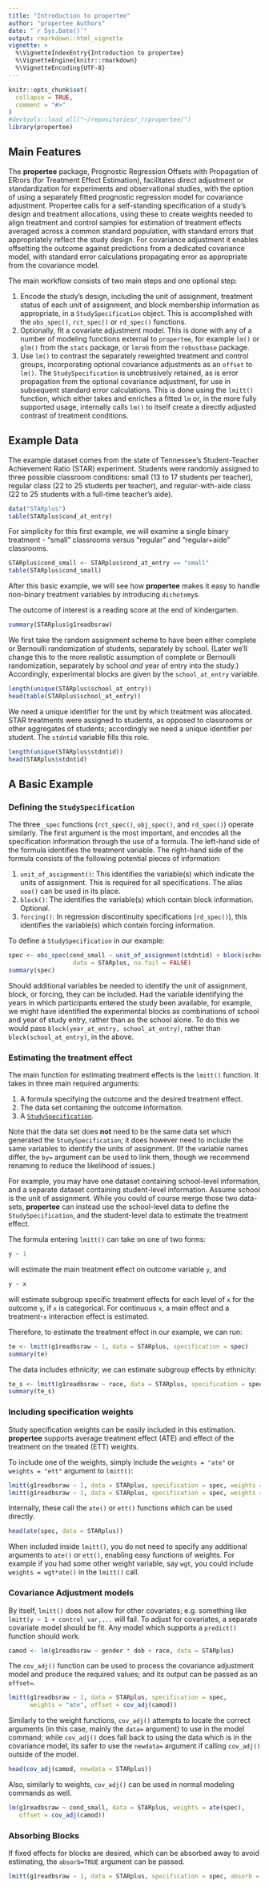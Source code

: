 ```yaml
---
title: "Introduction to propertee"
author: "propertee Authors"
date: "`r Sys.Date()`"
output: rmarkdown::html_vignette
vignette: >
  %\VignetteIndexEntry{Introduction to propertee}
  %\VignetteEngine{knitr::rmarkdown}
  %\VignetteEncoding{UTF-8}
---
```


```r
knitr::opts_chunk$set(
  collapse = TRUE,
  comment = "#>"
)
#devtools::load_all("~/repositories/_r/propertee/")
library(propertee)
```

## Main Features

The **propertee** package, Prognostic Regression Offsets with
Propagation of ERrors (for Treatment Effect Estimation), facilitates
direct adjustment or standardization for experiments and observational
studies, with the option of using a separately fitted prognostic
regression model for covariance adjustment. Propertee calls for a
self-standing specification of a study's design and treatment
allocations, using these to create weights needed to align treatment
and control samples for estimation of treatment effects averaged
across a common standard population, with standard errors that
appropriately reflect the study design. For covariance adjustment it
enables offsetting the outcome against predictions from a dedicated
covariance model, with standard error calculations propagating error
as appropriate from the covariance model.

The main workflow consists of two main steps and one optional step:

1. Encode the study's design, including the unit of assignment,
   treatment status of each unit of assignment, and block membership
   information as appropriate, in a `StudySpecification` object. This
   is accomplished with the `obs_spec()`, `rct_spec()` or `rd_spec()`
   functions.
2. Optionally, fit a covariate adjustment model.  This is done with
   any of a number of modeling functions external to `propertee`, for
   example `lm()` or `glm()` from the `stats` package, or `lmrob` from
   the `robustbase` package.
3. Use `lm()` to contrast the separately reweighted treatment and
   control groups, incorporating optional covariance adjustments as an
   `offset` to `lm()`. The `StudySpecification` is unobtrusively
   retained, as is error propagation from the optional covariance
   adjustment, for use in subsequent standard error calculations.
   This is done using the `lmitt()` function, which either takes and
   enriches a fitted `lm` or, in the more fully supported usage,
   internally calls `lm()` to itself create a directly adjusted
   contrast of treatment conditions.

## Example Data

The example dataset comes from the state of Tennessee's Student-Teacher
Achievement Ratio (STAR) experiment. Students were randomly assigned to three
possible classroom conditions: small (13 to 17 students per teacher), regular
class (22 to 25 students per teacher), and regular-with-aide class (22 to 25
students with a full-time teacher's aide).

```r
data("STARplus")
table(STARplus$cond_at_entry)
```

For simplicity for this first example, we will examine a single binary
treatment - "small" classrooms versus "regular" and "regular+aide" classrooms.

```r
STARplus$cond_small <- STARplus$cond_at_entry == "small"
table(STARplus$cond_small)
```

After this basic example, we will see how **propertee** makes it easy to handle
non-binary treatment variables by introducing `dichotomy`s.

The outcome of interest is a reading score at the end of kindergarten.

```r
summary(STARplus$g1readbsraw)
```



We first take the random assignment scheme to have been either complete or
Bernoulli randomization of students, separately by school. (Later we'll change this to the more realistic assumption of complete or Bernoulli randomization, separately by school *and* year of entry into the study.) Accordingly, experimental blocks are given by the `school_at_entry` variable.

```r
length(unique(STARplus$school_at_entry))
head(table(STARplus$school_at_entry))
```

We need a unique identifier for the unit by which treatment was allocated.  STAR treatments were assigned to students, as opposed to classrooms or other aggregates of students; accordingly we need a unique identifier per student. The  `stdntid` variable fills this role.

```r
length(unique(STARplus$stdntid))
head(STARplus$stdntid)
```

## A Basic Example

### Defining the `StudySpecification`

The three `_spec` functions (`rct_spec()`, `obj_spec()`, and `rd_spec()`)
operate similarly. The first argument is the most important, and encodes all the
specification information through the use of a formula. The left-hand side of
the formula identifies the treatment variable. The right-hand side of the
formula consists of the following potential pieces of information:

1. `unit_of_assignment()`: This identifies the variable(s) which indicate the
   units of assignment. This is required for all specifications. The alias
   `uoa()` can be used in its place.
2. `block()`: The identifies the variable(s) which contain block information.
   Optional.
3. `forcing()`: In regression discontinuity specifications (`rd_spec()`), this
   identifies the variable(s) which contain forcing information.

To define a `StudySpecification` in our example:

```r
spec <- obs_spec(cond_small ~ unit_of_assignment(stdntid) + block(school_at_entry),
                  data = STARplus, na.fail = FALSE)
summary(spec)
```

Should additional variables be needed to identify the unit of assignment,
block, or forcing, they can be included. Had the variable identifying the years in which participants entered the study been available, for example, we might have identified the experimental blocks as combinations of school and year of study entry, rather than as the school alone.  To do this we would pass `block(year_at_entry, school_at_entry)`, rather than `block(school_at_entry)`, in the above.

### Estimating the treatment effect

The main function for estimating treatment effects is the `lmitt()` function. It
takes in three main required arguments:

1. A formula specifying the outcome and the desired treatment effect.
2. The data set containing the outcome information.
3. A [`StudySpecification`](#defining-the-specification).

Note that the data set does **not** need to be the same data set which generated
the `StudySpecification`; it does however need to include the same variables to
identify the units of assignment. (If the variable names differ, the `by=`
argument can be used to link them, though we recommend renaming to reduce the
likelihood of issues.)

For example, you may have one dataset containing school-level information, and a
separate dataset containing student-level information. Assume school is the unit
of assignment. While you could of course merge those two data-sets,
**propertee** can instead use the school-level data to define the
`StudySpecification`, and the student-level data to estimate the treatment
effect.

The formula entering `lmitt()` can take on one of two forms:

```r
y ~ 1
```

will estimate the main treatment effect on outcome variable `y`, and

```r
y ~ x
```

will estimate subgroup specific treatment effects for each level of `x` for the
outcome `y`, if `x` is categorical. For continuous `x`, a main effect and a
treatment-`x` interaction effect is estimated.

Therefore, to estimate the treatment effect in our example, we can run:

```r
te <- lmitt(g1readbsraw ~ 1, data = STARplus, specification = spec)
summary(te)
```

The data includes ethnicity; we can estimate subgroup effects by ethnicity:

```r
te_s <- lmitt(g1readbsraw ~ race, data = STARplus, specification = spec)
summary(te_s)
```

### Including specification weights

Study specification weights can be easily included in this estimation.
**propertee** supports average treatment effect (ATE) and effect of the
treatment on the treated (ETT) weights.

To include one of the weights, simply include the `weights = "ate"` or
`weights = "ett"` argument to `lmitt()`:

```r
lmitt(g1readbsraw ~ 1, data = STARplus, specification = spec, weights = "ate")
lmitt(g1readbsraw ~ 1, data = STARplus, specification = spec, weights = "ett")
```

Internally, these call the `ate()` or `ett()` functions which can be used
directly.

```r
head(ate(spec, data = STARplus))
```

When included inside `lmitt()`, you do not need to specify any additional
arguments to `ate()` or `ett()`, enabling easy functions of weights. For example
if you had some other weight variable, say `wgt`, you could include `weights =
wgt*ate()` in the `lmitt()` call.

### Covariance Adjustment models

By itself, `lmitt()` does not allow for other covariates; e.g. something like
`lmitt(y ~ 1 + control_var,...` will fail. To adjust for covariates, a separate
covariate model should be fit. Any model which supports a `predict()` function
should work.

```r
camod <- lm(g1readbsraw ~ gender * dob + race, data = STARplus)
```

The `cov_adj()` function can be used to process the covariance adjustment model
and produce the required values; and its output can be passed as an `offset=`.

```r
lmitt(g1readbsraw ~ 1, data = STARplus, specification = spec,
      weights = "ate", offset = cov_adj(camod))
```

Similarly to the weight functions, `cov_adj()` attempts to locate the correct
arguments (in this case, mainly the `data=` argument) to use in the model
command; while `cov_adj()` does fall back to using the data which is in the
covariance model, its safer to use the `newdata=` argument if calling
`cov_adj()` outside of the model.

```r
head(cov_adj(camod, newdata = STARplus))
```

Also, similarly to weights, `cov_adj()` can be used in normal modeling commands
as well.

```r
lm(g1readbsraw ~ cond_small, data = STARplus, weights = ate(spec),
   offset = cov_adj(camod))
```

### Absorbing Blocks

If fixed effects for blocks are desired, which can be absorbed away to avoid
estimating, the `absorb=TRUE` argument can be passed.

<!-- currently not working due to #210, thus turned off-->
```r
lmitt(g1readbsraw ~ 1, data = STARplus, specification = spec, absorb = TRUE)
```

